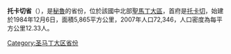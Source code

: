 '''托卡切省'''（{{lang-es|Provincia de Tocache}}），是[[秘魯|秘魯]]的省份，位於該國中北部[[聖馬丁大區|聖馬丁大區]]，首府是[[托卡切|托卡切]]，始建於1984年12月6日，面積5,865平方公里，2007年人口72,346，人口密度為每平方公里12.33人。

{{coord|8|11|20|S|76|30|57|W|type:adm2nd_source:itwiki|display=title}}

{{秘魯省份|state=collapsed}}
{{秘鲁行政区划小作品}}
[[Category:圣马丁大区省份|Category:圣马丁大区省份]]